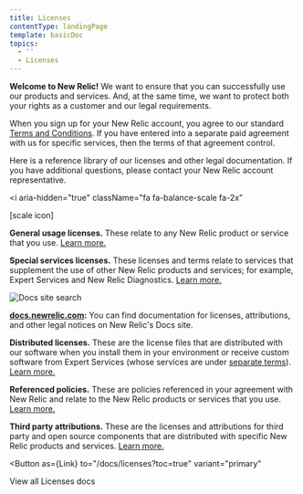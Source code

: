 ```yaml
---
title: Licenses
contentType: landingPage
template: basicDoc
topics:
  - ''
  - Licenses
---
```



**Welcome to New Relic!** We want to ensure that you can successfully use our products and services. And, at the same time, we want to protect both your rights as a customer and our legal requirements.

When you sign up for your New Relic account, you agree to our standard [Terms and Conditions](https://newrelic.com/termsandconditions/terms). If you have entered into a separate paid agreement with us for specific services, then the terms of that agreement control.

Here is a reference library of our licenses and other legal documentation. If you have additional questions, please contact your New Relic account representative.

<i
  aria-hidden="true"
  className="fa fa-balance-scale fa-2x"
>
  \[scale icon]
</i>

**General usage licenses.** These relate to any New Relic product or service that you use. [Learn more.](/docs/licenses/license-information/general-usage-licenses)

<Icon
  name="user-plus"
  size="2em"
/>

**Special services licenses.** These licenses and terms relate to services that supplement the use of other New Relic products and services; for example, Expert Services and New Relic Diagnostics. [Learn more.](/docs/licenses/license-information/special-services-licenses)

![Docs site search](./images/docs-search-licenses_0.png "Docs site search")

**[docs.newrelic.com](https://docs.newrelic.com):** You can find documentation for licenses, attributions, and other legal notices on New Relic's Docs site.

<Icon
  name="file-text"
  size="2em"
/>

**Distributed licenses.** These are the license files that are distributed with our software when you install them in your environment or receive custom software from Expert Services (whose services are under [separate terms](https://newrelic.com/termsandconditions/expert-services-terms)). [Learn more.](/docs/licenses/license-information/distributed-licenses)

<Icon
  name="external-link"
  size="2em"
/>

**Referenced policies.** These are policies referenced in your agreement with New Relic and relate to the New Relic products or services that you use. [Learn more.](/docs/licenses/license-information/referenced-policies)

<Icon
  name="folder"
  size="2em"
/>

**Third party attributions.** These are the licenses and attributions for third party and open source components that are distributed with specific New Relic products and services. [Learn more.](/docs/licenses/product-or-service-licenses)

<Button
  as={Link}
  to="/docs/licenses?toc=true"
  variant="primary"
>
  View all Licenses docs
</Button>

